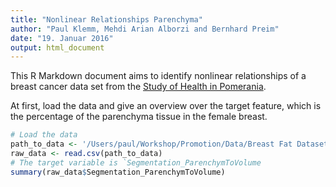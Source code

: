```yaml
---
title: "Nonlinear Relationships Parenchyma"
author: "Paul Klemm, Mehdi Arian Alborzi and Bernhard Preim"
date: "19. Januar 2016"
output: html_document
---
```


This R Markdown document aims to identify nonlinear relationships of a breast cancer data set from the [Study of Health in Pomerania](https://www.medizin.uni-greifswald.de/cm/fv/ship.html).

At first, load the data and give an overview over the target feature, which is the percentage of the parenchyma tissue in the female breast.

```r
# Load the data
path_to_data <- '/Users/paul/Workshop/Promotion/Data/Breast Fat Dataset/breast_fat_imageonly_labels.csv'
raw_data <- read.csv(path_to_data)
# The target variable is `Segmentation_ParenchymToVolume
summary(raw_data$Segmentation_ParenchymToVolume)
```